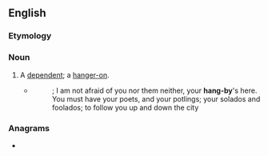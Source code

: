 ==English==

===Etymology===
{{compound|en|hang|by}}

===Noun===
{{en-noun|s|+}}

# {{lb|en|derogatory|obsolete}} A [[dependent]]; a [[hanger-on]].
#* {{RQ:Jonson Every Man In his Humour}}
#*: ; I am not afraid of you nor them neither, your '''hang-by''''s here. You must have your poets, and your potlings; your solados and foolados; to follow you up and down the city

===Anagrams===
* {{anagrams|en|a=abghny|bhangy}}